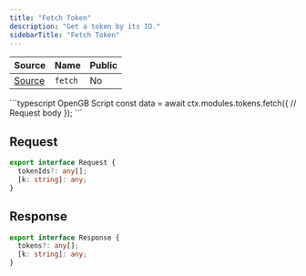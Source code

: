 ```yaml
---
title: "Fetch Token"
description: "Get a token by its ID."
sidebarTitle: "Fetch Token"
---
```


| Source                                                                                                      | Name       | Public     |
| ----------------------------------------------------------------------------------------------------------- | ---------- | ---------- |
| [Source](https://github.com/rivet-gg/opengb-modules/tree/main/modules/tokens/scripts/fetch.ts) | `fetch` | No |

<RequestExample>
```typescript OpenGB Script
const data = await ctx.modules.tokens.fetch({
  // Request body
});
```

</RequestExample>

## Request

```typescript
export interface Request {
  tokenIds?: any[];
  [k: string]: any;
}
```

## Response

```typescript
export interface Response {
  tokens?: any[];
  [k: string]: any;
}
```
